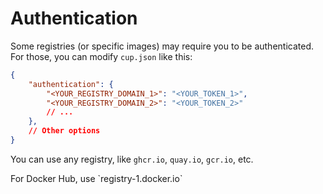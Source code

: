 
# Authentication

Some registries (or specific images) may require you to be authenticated. For those, you can modify `cup.json` like this:

```json
{
    "authentication": {
        "<YOUR_REGISTRY_DOMAIN_1>": "<YOUR_TOKEN_1>",
        "<YOUR_REGISTRY_DOMAIN_2>": "<YOUR_TOKEN_2>"
        // ...
    },
    // Other options
}
```

You can use any registry, like `ghcr.io`, `quay.io`, `gcr.io`, etc.

<Callout emoji="⚠️">
For Docker Hub, use `registry-1.docker.io`
</Callout>